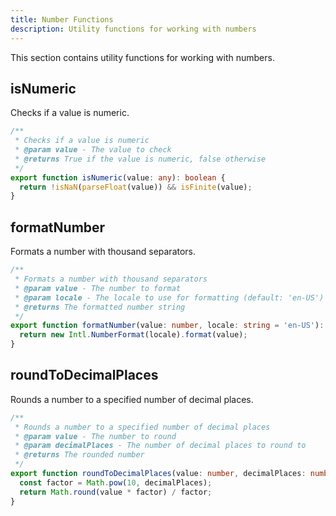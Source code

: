 ```yaml
---
title: Number Functions
description: Utility functions for working with numbers
---
```


This section contains utility functions for working with numbers.

## isNumeric

Checks if a value is numeric.

```ts
/**
 * Checks if a value is numeric
 * @param value - The value to check
 * @returns True if the value is numeric, false otherwise
 */
export function isNumeric(value: any): boolean {
  return !isNaN(parseFloat(value)) && isFinite(value);
}
```

## formatNumber

Formats a number with thousand separators.

```ts
/**
 * Formats a number with thousand separators
 * @param value - The number to format
 * @param locale - The locale to use for formatting (default: 'en-US')
 * @returns The formatted number string
 */
export function formatNumber(value: number, locale: string = 'en-US'): string {
  return new Intl.NumberFormat(locale).format(value);
}
```

## roundToDecimalPlaces

Rounds a number to a specified number of decimal places.

```ts
/**
 * Rounds a number to a specified number of decimal places
 * @param value - The number to round
 * @param decimalPlaces - The number of decimal places to round to
 * @returns The rounded number
 */
export function roundToDecimalPlaces(value: number, decimalPlaces: number): number {
  const factor = Math.pow(10, decimalPlaces);
  return Math.round(value * factor) / factor;
}
``` 